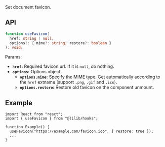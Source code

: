Set document favicon.

## API

```ts
function useFavicon(
  href: string | null,
  options?: { mime?: string; restore?: boolean }
): void;
```

Params:

- **`href`:** Required favicon url. If it is `null`, do nothing.
- **`options`:** Options object.
  - **`options.mime`:** Specify the MIME type. Get automatically according to the `href` extname (support `.png`, `.gif` and `.ico`).
  - **`options.restore`:** Restore old favicon on the component unmount.

## Example

```tsx
import React from "react";
import { useFavicon } from "@lilib/hooks";

function Example() {
  useFavicon("https://example.com/favicon.ico", { restore: true });
  ...
}
```
